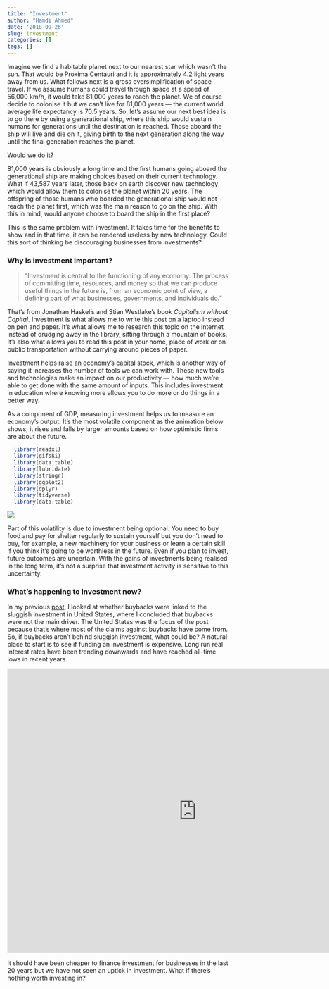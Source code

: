 ```yaml
---
title: "Investment"
author: "Hamdi Ahmed"
date: '2018-09-26'
slug: investment
categories: []
tags: []
---
```


<style>
/* resize the widget container */
.plotly { 
  width: 100% !important;
}

/* center the widget */
div.svg-container {
  margin: auto !important;
}
</style>


Imagine we find a habitable planet next to our nearest star which wasn’t the sun. That would be Proxima Centauri and it is approximately 4.2 light years away from us. What follows next is a gross oversimplification of space travel. If we assume humans could travel through space at a speed of 56,000 km/h, it would take 81,000 years to reach the planet. We of course decide to colonise it but we can’t live for 81,000 years — the current world average life expectancy is 70.5 years. So, let’s assume our next best idea is to go there by using a generational ship, where this ship would sustain humans for generations until the destination is reached. Those aboard the ship will live and die on it, giving birth to the next generation along the way until the final generation reaches the planet. 

Would we do it? 

81,000 years is obviously a long time and the first humans going aboard the generational ship are making choices based on their current technology. What if 43,587 years later, those back on earth discover new technology which would allow them to colonise the planet within 20 years. The offspring of those humans who boarded the generational ship would not reach the planet first, which was the main reason to go on the ship. With this in mind, would anyone choose to board the ship in the first place?

This is the same problem with investment. It takes time for the benefits to show and in that time, it can be rendered useless by new technology. Could this sort of thinking be discouraging businesses from investments?

### **Why is investment important?**

>"Investment is central to the functioning of any economy. The process of committing time, resources, and money so that we can produce useful things in the future is, from an economic point of view, a defining part of what businesses, governments, and individuals do."

That’s from Jonathan Haskel’s and Stian Westlake’s book *Capitalism without Capital*. Investment is what allows me to write this post on a laptop instead on pen and paper. It’s what allows me to research this topic on the internet instead of drudging away in the library, sifting through a mountain of books. It’s also what allows you to read this post in your home, place of work or on public transportation without carrying around pieces of paper. 

Investment helps raise an economy’s capital stock, which is another way of saying it increases the number of tools we can work with. These new tools and technologies make an impact on our productivity — how much we’re able to get done with the same amount of inputs. This includes investment in education where knowing more allows you to do more or do things in a better way.

As a component of GDP, measuring investment helps us to measure an economy’s output. It’s the most volatile component as the animation below shows, it rises and falls by larger amounts based on how optimistic firms are about the future.

``` r
  library(readxl)
  library(gifski)
  library(data.table)
  library(lubridate)
  library(stringr)
  library(ggplot2)
  library(dplyr)
  library(tidyverse)
  library(data.table)

```


![](/images/volatile.gif) 

Part of this volatility is due to investment being optional. You need to buy food and pay for shelter regularly to sustain yourself but you don’t need to buy, for example, a new machinery for your business or learn a certain skill if you think it’s going to be worthless in the future. Even if you plan to invest, future outcomes are uncertain. With the gains of investments being realised in the long term, it’s not a surprise that investment activity is sensitive to this uncertainty.

### **What's happening to investment now?**

In my previous [post](https://hahm.netlify.com/buybacks-investment/), I looked at whether buybacks were linked to the sluggish investment in United States, where I concluded that buybacks were not the main driver. The United States was the focus of the post because that’s where most of the claims against buybacks have come from. So, if buybacks aren’t behind sluggish investment, what could be? A natural place to start is to see if funding an investment is expensive. Long run real interest rates have been trending downwards and have reached all-time lows in recent years. 

<iframe src="https://data.oecd.org/chart/5kSA" width="860" height="645" style="border: 0" mozallowfullscreen="true" webkitallowfullscreen="true" allowfullscreen="true"><a href="https://data.oecd.org/chart/5kSA" target="_blank">OECD Chart: Long-term interest rates, Total, % per annum, Monthly, Dec 1989 – Sep 2018</a></iframe>

It should have been cheaper to finance investment for businesses in the last 20 years but we have not seen an uptick in investment. What if there’s nothing worth investing in?
